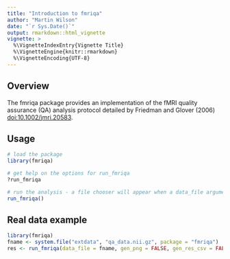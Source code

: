 ```yaml
---
title: "Introduction to fmriqa"
author: "Martin Wilson"
date: "`r Sys.Date()`"
output: rmarkdown::html_vignette
vignette: >
  %\VignetteIndexEntry{Vignette Title}
  %\VignetteEngine{knitr::rmarkdown}
  %\VignetteEncoding{UTF-8}
---
```


## Overview
The fmriqa package provides an implementation of the fMRI quality assurance (QA) 
analysis protocol detailed by Friedman and Glover (2006) 
<doi:10.1002/jmri.20583>.

## Usage
```r
# load the package
library(fmriqa)

# get help on the options for run_fmriqa
?run_fmriqa

# run the analysis - a file chooser will appear when a data_file argument is not given
run_fmriqa()
```

## Real data example
```r
library(fmriqa)
fname <- system.file("extdata", "qa_data.nii.gz", package = "fmriqa")
res <- run_fmriqa(data_file = fname, gen_png = FALSE, gen_res_csv = FALSE, tr = 3)
```
